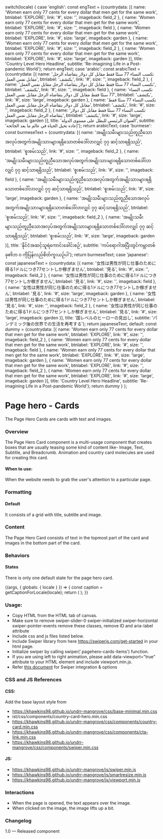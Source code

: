 
  switch(locale) {
    case 'english': const engText = {countrydata: [{
       name: 'Women earn only 77 cents for every dollar that men get for the same work',
      btnlabel: 'EXPLORE',
      link: '#',
      size: '',
      imageback: field_2
    },
    {
      name: 'Women earn only 77 cents for every dollar that men get for the same work',
      btnlabel: 'EXPLORE',
      link: '#',
      size: '',
      imageback: field
    },
    {
      name: 'Women earn only 77 cents for every dollar that men get for the same work',
      btnlabel: 'EXPLORE',
      link: '#',
      size: 'large',
      imageback: garden
    },
    {
      name: 'Women earn only 77 cents for every dollar that men get for the same work',
      btnlabel: 'EXPLORE',
      link: '#',
      size: '',
      imageback: field_2
    },
    {
      name: 'Women earn only 77 cents for every dollar that men get for the same work',
      btnlabel: 'EXPLORE',
      link: '#',
      size: 'large',
      imageback: garden
    }],
    title: 'Country Level Hero Headline',
    subtitle: 'Re-imagining Life in a Post-pandemic World'}; return engText;
    case 'arabic': const arabicText = {countrydata: [{
      name: 'تكسب النساء 77 سنتًا فقط مقابل كل دولار يتقاضاه الرجل مقابل نفس العمل',
      btnlabel: 'يكتشف',
      link: '#',
      size: '',
      imageback: field_2
    },
    {
      name: 'تكسب النساء 77 سنتًا فقط مقابل كل دولار يتقاضاه الرجل مقابل نفس العمل',
      btnlabel: 'يكتشف',
      link: '#',
      size: '',
      imageback: field
    },
    {
      name: 'تكسب النساء 77 سنتًا فقط مقابل كل دولار يتقاضاه الرجل مقابل نفس العمل',
      btnlabel: 'يكتشف',
      link: '#',
      size: 'large',
      imageback: garden
    },
    {
      name: 'تكسب النساء 77 سنتًا فقط مقابل كل دولار يتقاضاه الرجل مقابل نفس العمل',
      btnlabel: 'يكتشف',
      link: '#',
      size: '',
      imageback: field_2
    },
    {
      name: 'تكسب النساء 77 سنتًا فقط مقابل كل دولار يتقاضاه الرجل مقابل نفس العمل',
      btnlabel: 'يكتشف',
      link: '#',
      size: 'large',
      imageback: garden
    }],
    title: 'العنوان الرئيسي للبطل على مستوى الدولة',
    subtitle: 'إعادة تخيل الحياة في عالم ما بعد الجائحة'}; return arabicText;
    case 'burmese': const burmeseText = {countrydata: [{
      name: 'အမျိုးသမီးများသည်တူညီသောအလုပ်အတွက်အမျိုးသားများရရှိသောတစ်ဒေါ်လာလျှင် ၇၇ ဆင့်သာရရှိသည်',
      btnlabel: 'စူးစမ်းသည်',
      link: '#',
      size: '',
      imageback: field_2
    },
    {
      name: 'အမျိုးသမီးများသည်တူညီသောအလုပ်အတွက်အမျိုးသားများရရှိသောတစ်ဒေါ်လာလျှင် ၇၇ ဆင့်သာရရှိသည်',
      btnlabel: 'စူးစမ်းသည်',
      link: '#',
      size: '',
      imageback: field
    },
    {
      name: 'အမျိုးသမီးများသည်တူညီသောအလုပ်အတွက်အမျိုးသားများရရှိသောတစ်ဒေါ်လာလျှင် ၇၇ ဆင့်သာရရှိသည်',
      btnlabel: 'စူးစမ်းသည်',
      link: '#',
      size: 'large',
      imageback: garden
    },
    {
      name: 'အမျိုးသမီးများသည်တူညီသောအလုပ်အတွက်အမျိုးသားများရရှိသောတစ်ဒေါ်လာလျှင် ၇၇ ဆင့်သာရရှိသည်',
      btnlabel: 'စူးစမ်းသည်',
      link: '#',
      size: '',
      imageback: field_2
    },
    {
      name: 'အမျိုးသမီးများသည်တူညီသောအလုပ်အတွက်အမျိုးသားများရရှိသောတစ်ဒေါ်လာလျှင် ၇၇ ဆင့်သာရရှိသည်',
      btnlabel: 'စူးစမ်းသည်',
      link: '#',
      size: 'large',
      imageback: garden
    }],
    title: 'နိုင်ငံအဆင့်သူရဲကောင်းခေါင်းစဉ်',
    subtitle: 'ကပ်ရောဂါအပြီးတွင်ကမ္ဘာတစ်ခု၏ဘ ၀ ကိုပြန်လည်စိတ်ကူးယဉ်ပါ'}; return burmeseText;
    case 'japanese': const japaneseText = {countrydata: [{
      name: '女性は男性が同じ仕事のために得る1ドルにつき77セントしか稼ぎません',
      btnlabel: '見る',
      link: '#',
      size: '',
      imageback: field_2
    },
    {
      name: '女性は男性が同じ仕事のために得る1ドルにつき77セントしか稼ぎません',
      btnlabel: '見る',
      link: '#',
      size: '',
      imageback: field
    },
    {
      name: '女性は男性が同じ仕事のために得る1ドルにつき77セントしか稼ぎません',
      btnlabel: '見る',
      link: '#',
      size: 'large',
      imageback: garden
    },
    {
      name: '女性は男性が同じ仕事のために得る1ドルにつき77セントしか稼ぎません',
      btnlabel: '見る',
      link: '#',
      size: '',
      imageback: field_2
    },
    {
      name: '女性は男性が同じ仕事のために得る1ドルにつき77セントしか稼ぎません',
      btnlabel: '見る',
      link: '#',
      size: 'large',
      imageback: garden
    }],
    title: '国レベルのヒーローの見出し',
    subtitle: 'パンデミック後の世界での生活を再考する'}; return japaneseText;
    default:
    const dummy =  {countrydata: [{
    name: 'Women earn only 77 cents for every dollar that men get for the same work',
    btnlabel: 'EXPLORE',
    link: '#',
    size: '',
    imageback: field_2
    },
    {
    name: 'Women earn only 77 cents for every dollar that men get for the same work',
    btnlabel: 'EXPLORE',
    link: '#',
    size: '',
    imageback: field
    },
    {
      name: 'Women earn only 77 cents for every dollar that men get for the same work',
      btnlabel: 'EXPLORE',
      link: '#',
      size: 'large',
      imageback: garden
    },
    {
      name: 'Women earn only 77 cents for every dollar that men get for the same work',
      btnlabel: 'EXPLORE',
      link: '#',
      size: '',
      imageback: field_2
    },
    {
      name: 'Women earn only 77 cents for every dollar that men get for the same work',
      btnlabel: 'EXPLORE',
      link: '#',
      size: 'large',
      imageback: garden
    }],
    title: 'Country Level Hero Headline',
    subtitle: 'Re-imagining Life in a Post-pandemic World'};
    return dummy
  }
};

<Meta title="Components/UI components/Hero/Page/Page hero - cards" component={CountryCardHero}/>

# Page hero - Cards

The Page Hero Cards are cards with text and images.
### Overview
The Page Hero Card component is a multi-usage component that creates boxes that are usually teasing some kind of content like- Image, Text, Subtitle, and Breadcrumb. Animation and country card molecules are used for creating this card.

#### When to use:

When the website needs to grab the user's attention to a particular page.

### Formatting

#### Default
It consists of a grid with title, subtitle and image.

### Content
The Page Hero Card consists of text in the topmost part of the card and images in the bottom part of the card.

### Behaviors

#### States
There is only one default state for the page hero card.

<Canvas>
<Story name="Page hero - cards">
  {(args, { globals: { locale } }) => {
    const caption = getCaptionForLocale(locale);
    return (
      <CountryCardHero data={caption.countrydata} title={caption.title} subtitle={caption.subtitle}
      ></CountryCardHero>
    );
  }}
</Story>
</Canvas>

### Usage:
- Copy HTML from the HTML tab of canvas.
- Make sure to remove swiper-slider-0 swiper-initialized swiper-horizontal swiper-pointer-events remove these classes, remove ID and aria-label attribute
- Include css and js files listed below.
- Include Swiper library from here https://swiperjs.com/get-started in your html page.
- Initialize swiper by calling swiper('.pagehero-cards-items') function.
- If you are using left to right animation, please add data-viewport=”true” attribute to your HTML element and include viewport.min.js.
- Refer [this document](https://github.com/khawkins/undrr-mangrove/wiki/Swiper-documentation) for Swiper integration & options

### CSS and JS References

#### CSS:
Add the base layout style from

- https://khawkins98.github.io/undrr-mangrove/css/base-minimal.min.css
- ist/css/components/country-card-hero.min.css
- https://khawkins98.github.io/undrr-mangrove/css/components/country-card.min.css
- https://khawkins98.github.io/undrr-mangrove/css/components/cta-link.min.css
- https://khawkins98.github.io/undrr-mangrove/css/components/swiper.min.css

#### JS:
- https://khawkins98.github.io/undrr-mangrove/js/swiper.min.js
- https://khawkins98.github.io/undrr-mangrove/js/smartresize.min.js
- https://khawkins98.github.io/undrr-mangrove/js/viewport.min.js

### Interactions
- When the page is opened, the text appears over the image.
- When clicked on the image, the image lifts up a bit.

### Changelog
1.0 — Released component
